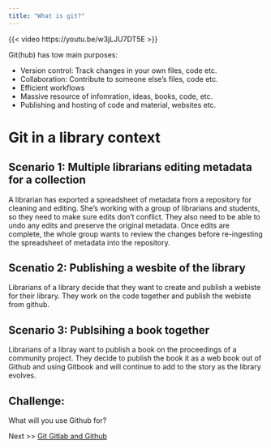 ```yaml
---
title: "What is git?"
---
```


{{< video https://youtu.be/w3jLJU7DT5E >}}

Git(hub) has tow main purposes:

-   Version control: Track changes in your own files, code etc.
-   Collaboration: Contribute to someone else's files, code etc.
-   Efficient workflows
-   Massive resource of infomration, ideas, books, code, etc.
-   Publishing and hosting of code and material, websites etc.

# Git in a library context

## Scenario 1: Multiple librarians editing metadata for a collection

A librarian has exported a spreadsheet of metadata from a repository for cleaning and editing. She's working with a group of librarians and students, so they need to make sure edits don't conflict. They also need to be able to undo any edits and preserve the original metadata. Once edits are complete, the whole group wants to review the changes before re-ingesting the spreadsheet of metadata into the repository.

## Scenatio 2: Publishing a wesbite of the library

Librarians of a library decide that they want to create and publish a webiste for their library. They work on the code together and publish the webiste from github.

## Scenario 3: Publsihing a book together

Librarians of a libray want to publish a book on the proceedings of a community project. They decide to publish the book it as a web book out of Github and using Gitbook and will continue to add to the story as the library evolves.

## Challenge:

What will you use Github for?

Next \>\> [Git Gitlab and Github](Git_Github_Gitlab.qmd)
